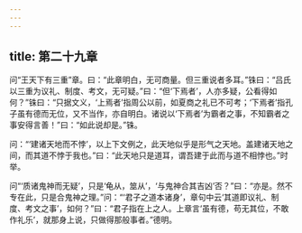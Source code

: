```yaml
---
---
---
```

title: 第二十九章
---







问“王天下有三重”章。曰：“此章明白，无可商量。但三重说者多耳。”铢曰：“吕氏以三重为议礼、制度、考文，无可疑。”曰：“但‘下焉者’，人亦多疑，公看得如何？”铢曰：“只据文义，‘上焉者’指周公以前，如夏商之礼已不可考；‘下焉者’指孔子虽有德而无位，又不当作，亦自明白。诸说以‘下焉者’为霸者之事，不知霸者之事安得言善！”曰：“如此说却是。”铢。

问：“‘建诸天地而不悖’，以上下文例之，此天地似乎是形气之天地。盖建诸天地之间，而其道不悖于我也。”曰：“此天地只是道耳，谓吾建于此而与道不相悖也。”时举。

问“‘质诸鬼神而无疑’，只是‘龟从，筮从’，‘与鬼神合其吉凶’否？”曰：“亦是。然不专在此，只是合鬼神之理。”问：“‘君子之道本诸身’，章句中云‘其道即议礼、制度、考文之事’，如何？”曰：“君子指在上之人。上章言‘虽有德，苟无其位，不敢作礼乐’，就那身上说，只做得那般事者。”德明。
